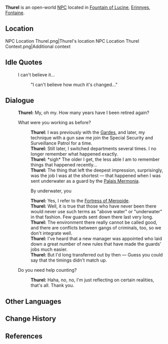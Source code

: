 {{Meta
<!-- Remove this template after adding the missing info -->
|missing_NPC_profile  = yes
}}
{{Character Infobox
|type             = Open-World NPC
|image            = NPC Thurel.png
|realname         = <!-- Optional, if different from in-game name -->
|deceased         = <!-- Past (for deceased prior to events of the game) or free response -->
|region           = Fontaine
|location         = Fontaine
|affiliation      = Gardes
|affiliationNote  = formerly
|affiliation2     = Special Security and Surveillance Patrol
|affiliationNote2 = formerly
|affiliation3     = Fortress of Meropide
|affiliationNote3 = formerly
|title            = 

|ancestry         = <!-- Clan/family -->
|father           = 
|mother           = 
|spouse           = 
|sibling          = 
|child            = 
|relative         = 

|voiceEN          = 
|voiceCN          = 
|voiceJP          = 
|voiceKR          = 
|dialoguereward   = 
}}
'''Thurel''' is an open-world [[NPC]] located in [[Fountain of Lucine]], [[Erinnyes]], [[Fontaine]].

==Location==
<gallery>
NPC Location Thurel.png|Thurel's location
NPC Location Thurel Context.png|Additional context
</gallery>
<!--
==Profile==
''(To be added.)''

===Appearance===
''(To be added.)''

==Quests and Events==
{{Quests and Events}}
-->
==Idle Quotes==
{{Dialogue Start}}
: {{DIcon|Idle}} I can't believe it...
:: {{A|VO Thurel 01.ogg}} "I can't believe how much it's changed..."
{{Dialogue End}}

==Dialogue==
{{Dialogue Start}}
:'''Thurel:''' My, oh my. How many years have I been retired again?
:{{DIcon}} What were you working as before?
::'''Thurel:''' I was previously with the [[Garde]]s, and later, my technique with a gun saw me join the Special Security and Surveillance Patrol for a time.
::'''Thurel:''' Still later, I switched departments several times. I no longer remember what happened exactly.
::'''Thurel:''' *sigh* The older I get, the less able I am to remember things that happened recently...
::'''Thurel:''' The thing that left the deepest impression, surprisingly, was the job I was at the shortest &mdash; that happened when I was sent underwater as a guard by the [[Palais Mermonia]].
::{{DIcon}} By underwater, you {{sic|mean.}}
::'''Thurel:''' Yes, I refer to the [[Fortress of Meropide]].
::'''Thurel:''' Well, it is true that those who have never been there would never use such terms as "above water" or "underwater" in that fashion. Few guards sent down there last very long.
::'''Thurel:''' The environment there really cannot be called good, and there are conflicts between gangs of criminals, too, so we don't integrate well.
::'''Thurel:''' I've heard that a new manager was appointed who laid down a great number of new rules that have made the guards' jobs much easier.
::'''Thurel:''' But I'd long transferred out by then &mdash; Guess you could say that the timings didn't match up.
:{{DIcon}} Do you need help counting?
::'''Thurel:''' Haha, no, no, I'm just reflecting on certain realities, that's all. Thank you.
{{Dialogue End}}
<!--
==Event Dialogue==
===Event Name===
{{Dialogue Start}}
:'''{{subst:PAGENAME}}:'''
{{Dialogue End}}
-->
==Other Languages==
{{Other Languages|default_hidden=1
|en      = Thurel
|zhs     = 图雷尔
|zhs_rm  = Túléi'ěr
|zht     = 圖雷爾
|zht_rm  = Túléi'ěr
|ja      = トゥレル
|ja_rm   = Tureru
|ko      = 튀렐
|es      = Thurel
|fr      = Thurel
|ru      = Тюрель
|th      = Thurel
|vi      = Thurel
|de      = Thurel
|id      = Thurel
|pt      = Thurel
|tr      = Thurel
|it      = Thurel
}}

==Change History==
{{Change History|4.0}}

==References==
{{Reflist}}